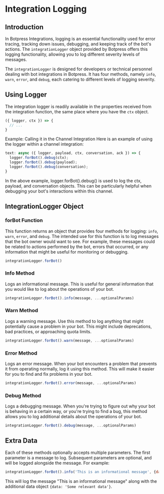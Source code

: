 # Integration Logging

## Introduction

In Botpress Integrations, logging is an essential functionality used for error tracing, tracking down issues, debugging, and keeping track of the bot's actions. The `integrationLogger` object provided by Botpress offers this logging functionality, allowing you to log different severity levels of messages.

The `integrationLogger` is designed for developers or technical personnel dealing with bot integrations in Botpress. It has four methods, namely `info`, `warn`, `error`, and `debug`, each catering to different levels of logging severity.

## Using Logger

The integration logger is readily available in the properties received from the integration function, the same place where you have the `ctx` object.

```javascript
({ logger, ctx }) => {
  // ...
}
```

Example: Calling it in the Channel Integration
Here is an example of using the logger within a channel integration:

```javascript
text: async ({ logger, payload, ctx, conversation, ack }) => {
  logger.forBot().debug(ctx);
  logger.forBot().debug(payload);
  logger.forBot().debug(conversation);
}
```

In the above example, logger.forBot().debug() is used to log the ctx, payload, and conversation objects. This can be particularly helpful when debugging your bot's interactions within this channel.

## IntegrationLogger Object

### forBot Function

This function returns an object that provides four methods for logging: `info`, `warn`, `error`, and `debug`. The intended use for this function is to log messages that the bot owner would want to see. For example, these messages could be related to actions performed by the bot, errors that occurred, or any information that might be useful for monitoring or debugging.

```javascript
integrationLogger.forBot()
```

### Info Method
Logs an informational message. This is useful for general information that you would like to log about the operations of your bot.

```javascript
integrationLogger.forBot().info(message, ...optionalParams)
```

### Warn Method
Logs a warning message. Use this method to log anything that might potentially cause a problem in your bot. This might include deprecations, bad practices, or approaching quota limits.

```javascript
integrationLogger.forBot().warn(message, ...optionalParams)
```

### Error Method
Logs an error message. When your bot encounters a problem that prevents it from operating normally, log it using this method. This will make it easier for you to find and fix problems in your bot.

```javascript
integrationLogger.forBot().error(message, ...optionalParams)
```

### Debug Method
Logs a debugging message. When you're trying to figure out why your bot is behaving in a certain way, or you're trying to find a bug, this method allows you to log additional details about the operations of your bot.

```javascript
integrationLogger.forBot().debug(message, ...optionalParams)
```

## Extra Data
Each of these methods optionally accepts multiple parameters. The first parameter is a message to log. Subsequent parameters are optional, and will be logged alongside the message. For example:

```javascript
integrationLogger.forBot().info('This is an informational message', {data: 'Some relevant data'})
```

This will log the message "This is an informational message" along with the additional data object `{data: 'Some relevant data'}`.